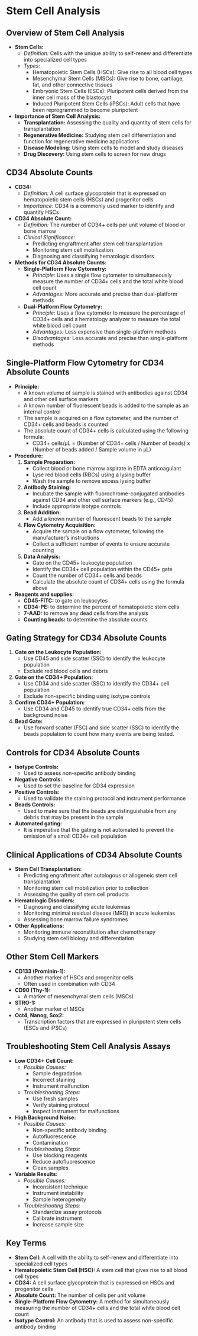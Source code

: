 # Stem Cell Analysis {-}

## **Overview of Stem Cell Analysis** {-}

*   **Stem Cells:**
    *   *Definition:* Cells with the unique ability to self-renew and differentiate into specialized cell types
    *   *Types:*
        *   Hematopoietic Stem Cells (HSCs): Give rise to all blood cell types
        *   Mesenchymal Stem Cells (MSCs): Give rise to bone, cartilage, fat, and other connective tissues
        *   Embryonic Stem Cells (ESCs): Pluripotent cells derived from the inner cell mass of the blastocyst
        *   Induced Pluripotent Stem Cells (iPSCs): Adult cells that have been reprogrammed to become pluripotent
*   **Importance of Stem Cell Analysis:**
    *   **Transplantation:** Assessing the quality and quantity of stem cells for transplantation
    *   **Regenerative Medicine:** Studying stem cell differentiation and function for regenerative medicine applications
    *   **Disease Modeling:** Using stem cells to model and study diseases
    *   **Drug Discovery:** Using stem cells to screen for new drugs

## **CD34 Absolute Counts** {-}

*   **CD34:**
    *   *Definition:* A cell surface glycoprotein that is expressed on hematopoietic stem cells (HSCs) and progenitor cells
    *   *Importance:* CD34 is a commonly used marker to identify and quantify HSCs
*   **CD34 Absolute Count:**
    *   *Definition:* The number of CD34+ cells per unit volume of blood or bone marrow
    *   *Clinical Significance:*
        *   Predicting engraftment after stem cell transplantation
        *   Monitoring stem cell mobilization
        *   Diagnosing and classifying hematologic disorders
*   **Methods for CD34 Absolute Counts:**
    *   **Single-Platform Flow Cytometry:**
        *   *Principle:* Uses a single flow cytometer to simultaneously measure the number of CD34+ cells and the total white blood cell count
        *   *Advantages:* More accurate and precise than dual-platform methods
    *   **Dual-Platform Flow Cytometry:**
        *   *Principle:* Uses a flow cytometer to measure the percentage of CD34+ cells and a hematology analyzer to measure the total white blood cell count
        *   *Advantages:* Less expensive than single-platform methods
        *   *Disadvantages:* Less accurate and precise than single-platform methods

## **Single-Platform Flow Cytometry for CD34 Absolute Counts** {-}

*   **Principle:**
    *   A known volume of sample is stained with antibodies against CD34 and other cell surface markers
    *   A known number of fluorescent beads is added to the sample as an internal control
    *   The sample is acquired on a flow cytometer, and the number of CD34+ cells and beads is counted
    *   The absolute count of CD34+ cells is calculated using the following formula:
        *   CD34+ cells/μL = (Number of CD34+ cells / Number of beads) x (Number of beads added / Sample volume in μL)

*   **Procedure:**
    1.  **Sample Preparation:**
        *   Collect blood or bone marrow aspirate in EDTA anticoagulant
        *   Lyse red blood cells (RBCs) using a lysing buffer
        *   Wash the sample to remove excess lysing buffer
    2.  **Antibody Staining:**
        *   Incubate the sample with fluorochrome-conjugated antibodies against CD34 and other cell surface markers (e.g., CD45)
        *   Include appropriate isotype controls
    3.  **Bead Addition:**
        *   Add a known number of fluorescent beads to the sample
    4.  **Flow Cytometry Acquisition:**
        *   Acquire the sample on a flow cytometer, following the manufacturer's instructions
        *   Collect a sufficient number of events to ensure accurate counting
    5.  **Data Analysis:**
        *   Gate on the CD45+ leukocyte population
        *   Identify the CD34+ cell population within the CD45+ gate
        *   Count the number of CD34+ cells and beads
        *   Calculate the absolute count of CD34+ cells using the formula above
*   **Reagents and supplies:**
    *   **CD45-FITC:** to gate on leukocytes
    *   **CD34-PE:** to determine the percent of hematopoietic stem cells
    *   **7-AAD:** to remove any dead cells from the analysis
    *   **Counting beads:** to determine the absolute counts

## **Gating Strategy for CD34 Absolute Counts** {-}

1.  **Gate on the Leukocyte Population:**
    *   Use CD45 and side scatter (SSC) to identify the leukocyte population
    *   Exclude red blood cells and debris
2.  **Gate on the CD34+ Population:**
    *   Use CD34 and side scatter (SSC) to identify the CD34+ cell population
    *   Exclude non-specific binding using isotype controls
3.  **Confirm CD34+ Population:**
    *   Use CD34 and CD45 to identify true CD34+ cells from the background noise
4.  **Bead Gate:**
    *   Use forward scatter (FSC) and side scatter (SSC) to identify the beads population to count how many events are being tested.

## **Controls for CD34 Absolute Counts** {-}

*   **Isotype Controls:**
    *   Used to assess non-specific antibody binding
*   **Negative Controls:**
    *   Used to set the baseline for CD34 expression
*   **Positive Controls:**
    *   Used to validate the staining protocol and instrument performance
*   **Beads Controls:**
    *   Used to make sure that the beads are distinguishable from any debris that may be present in the sample
*   **Automated gating:**
    *   It is imperative that the gating is not automated to prevent the omission of a small CD34+ cell population

## **Clinical Applications of CD34 Absolute Counts** {-}

*   **Stem Cell Transplantation:**
    *   Predicting engraftment after autologous or allogeneic stem cell transplantation
    *   Monitoring stem cell mobilization prior to collection
    *   Assessing the quality of stem cell products
*   **Hematologic Disorders:**
    *   Diagnosing and classifying acute leukemias
    *   Monitoring minimal residual disease (MRD) in acute leukemias
    *   Assessing bone marrow failure syndromes
*   **Other Applications:**
    *   Monitoring immune reconstitution after chemotherapy
    *   Studying stem cell biology and differentiation

## **Other Stem Cell Markers** {-}

*   **CD133 (Prominin-1):**
    *   Another marker of HSCs and progenitor cells
    *   Often used in combination with CD34
*   **CD90 (Thy-1):**
    *   A marker of mesenchymal stem cells (MSCs)
*   **STRO-1:**
    *   Another marker of MSCs
*   **Oct4, Nanog, Sox2:**
    *   Transcription factors that are expressed in pluripotent stem cells (ESCs and iPSCs)

## **Troubleshooting Stem Cell Analysis Assays** {-}

*   **Low CD34+ Cell Count:**
    *   *Possible Causes:*
        *   Sample degradation
        *   Incorrect staining
        *   Instrument malfunction
    *   *Troubleshooting Steps:*
        *   Use fresh samples
        *   Verify staining protocol
        *   Inspect instrument for malfunctions
*   **High Background Noise:**
    *   *Possible Causes:*
        *   Non-specific antibody binding
        *   Autofluorescence
        *   Contamination
    *   *Troubleshooting Steps:*
        *   Use blocking reagents
        *   Reduce autofluorescence
        *   Clean samples
*   **Variable Results:**
    *   *Possible Causes:*
        *   Inconsistent technique
        *   Instrument instability
        *   Sample heterogeneity
    *   *Troubleshooting Steps:*
        *   Standardize assay protocols
        *   Calibrate instrument
        *   Increase sample size

## **Key Terms** {-}

*   **Stem Cell:** A cell with the ability to self-renew and differentiate into specialized cell types
*   **Hematopoietic Stem Cell (HSC):** A stem cell that gives rise to all blood cell types
*   **CD34:** A cell surface glycoprotein that is expressed on HSCs and progenitor cells
*   **Absolute Count:** The number of cells per unit volume
*   **Single-Platform Flow Cytometry:** A method for simultaneously measuring the number of CD34+ cells and the total white blood cell count
*   **Isotype Control:** An antibody that is used to assess non-specific antibody binding